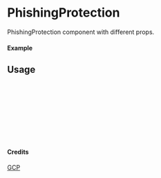 
<Meta of={PhishingProtection} title="GCP/PhishingProtection" />

# PhishingProtection

PhishingProtection component with different props.

#### Example

<Canvas of={PhishingProtection.Primary} />

## Usage

```ts
import { PhishingProtection } from "yadl-ui";

const Example = () => {
  return (
      <PhishingProtection />
  );
};

export default Example;
```

#### Credits
[GCP](https://cloud.google.com/icons)
